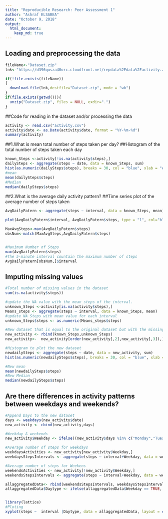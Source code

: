 ---
title: "Reproducible Research: Peer Assessment 1"
author: "Ashraf ELSABEA"
date: "October 9, 2018"
output: 
  html_document:
    keep_md: true
---

## Loading and preprocessing the data
```{r, echo = TRUE}
fileName<-"Dataset.zip"
lnk<-"https://d396qusza40orc.cloudfront.net/repdata%2Fdata%2Factivity.zip"

if(!file.exists(fileName))
{
  download.file(lnk,destfile="Dataset.zip", mode = "wb")
}
if(file.exists(getwd())){
  unzip("Dataset.zip", files = NULL, exdir=".")
}
```

##Code for reading in the dataset and/or processing the data
```{r, echo = TRUE}
activity <- read.csv("activity.csv")
activity$date <- as.Date(activity$date, format = "%Y-%m-%d")
summary(activity)
```

##1.What is mean total number of steps taken per day?
##Histogram of the total number of steps taken each day
```{r, echo = TRUE}
known_Steps <-activity[!is.na(activity$steps),]
dailySteps <- aggregate(steps ~ date, data = known_Steps, sum)
hist(as.numeric(dailySteps$steps), breaks = 30, col = "blue", xlab = "# Steps", main= "Total number of steps taken each day")
#mean
mean(dailySteps$steps)
#Median
median(dailySteps$steps)
```


##2.What is the average daily activity pattern?
##Time series plot of the average number of steps taken
```{r, echo = TRUE}
AvgDailyPatern <- aggregate(steps ~ interval, data = known_Steps, mean)

plot(AvgDailyPatern$interval, AvgDailyPatern$steps, type = "l", col="blue", lwd = 2, xlab="Interval", ylab="Average number of steps", main="Average Daily Activity Patern")

MaxAvgSteps<-max(AvgDailyPatern$steps)
obsNum<-match(MaxAvgSteps,AvgDailyPatern$steps)


#Maximum Number of Steps
max(AvgDailyPatern$steps)
#The 5-minute interval countain the maximum number of steps
AvgDailyPatern[obsNum,]$interval

```



## Imputing missing values
```{r, echo = TRUE}
#Total number of missing values in the dataset
sum(is.na(activity$steps))

#update the NA value with the mean steps of the interval.
unknown_Steps <-activity[is.na(activity$steps),]
Means_steps <- aggregate(steps ~ interval, data = known_Steps, mean)
#update NA Steps with mean value for each interval
unknown_Steps$steps <- as.numeric(Means_steps$steps)

#New dataset that is equal to the original dataset but with the missing data filled in.
new_activity <- rbind(known_Steps,unknown_Steps)
new_activity<-  new_activity[order(new_activity[,2],new_activity[,3]),]

#Histogram to plot the new dataset
newdailySteps <- aggregate(steps ~ date, data = new_activity, sum)
hist(as.numeric(newdailySteps$steps), breaks = 30, col = "blue", xlab = "# Steps", main= "Total number of steps taken each day")

#New mean
mean(newdailySteps$steps)
#New Median
median(newdailySteps$steps)
```


## Are there differences in activity patterns between weekdays and weekends?
```{r, echo = TRUE}
#Append Days to the new dataset
days <- weekdays(new_activity$date)
new_activity <- cbind(new_activity,days)

#Weekday & weekends
new_activity$Weekday <- ifelse((new_activity$days %in% c("Monday","Tuesday","Wednesday","Thursday","Friday")), TRUE, FALSE)

#Average number of steps for weekdays
weekdaysActivities <- new_activity[new_activity$Weekday,]
weekdaysStepsIntervals <- aggregate(steps ~ interval+Weekday, data = weekdaysActivities, FUN=mean)

#Average number of steps for Weekens
weekendsActivities <- new_activity[!new_activity$Weekday,]
weekendsStepsIntervals <- aggregate(steps ~ interval+Weekday, data = weekendsActivities, FUN=mean)

allaggregatedData<- rbind(weekendsStepsIntervals, weekdaysStepsIntervals)
allaggregatedData$Daytype <- ifelse(allaggregatedData$Weekday == TRUE, "Weekday", "Weekend")


library(lattice)
#Ploting
xyplot(steps ~  interval |Daytype, data = allaggregatedData, layout = c(1,2), type ="l",xlab="Intervals", ylab="# Steps")

```
